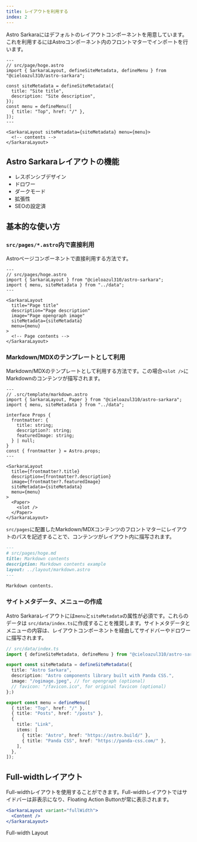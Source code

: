 ```yaml
---
title: レイアウトを利用する
index: 2
---
```


Astro Sarkaraにはデフォルトのレイアウトコンポーネントを用意しています。これを利用するにはAstroコンポーネント内のフロントマターでインポートを行います。

```astro
---
// src/page/hoge.astro
import { SarkaraLayout, defineSiteMetadata, defineMenu } from "@cieloazul310/astro-sarkara";

const siteMetadata = defineSiteMetadata({
  title: "Site title",
  description: "Site description",
});
const menu = defineMenu([
  { title: "Top", href: "/" },
]);
---

<SarkaraLayout siteMetadata={siteMetadata} menu={menu}>
  <!-- contents -->
</SarkaraLayout>
```

## Astro Sarkaraレイアウトの機能

- レスポンシブデザイン
- ドロワー
- ダークモード
- 拡張性
- SEOの設定済

## 基本的な使い方

### `src/pages/*.astro`内で直接利用

Astroページコンポーネントで直接利用する方法です。

```astro
---
// src/pages/hoge.astro
import { SarkaraLayout } from "@cieloazul310/astro-sarkara";
import { menu, siteMetadata } from "../data";
---

<SarkaraLayout 
  title="Page title" 
  description="Page description" 
  image="Page opengraph image"
  siteMetadata={siteMetadata}
  menu={menu}
>
  <!-- Page contents -->
</SarkaraLayout>
```

### Markdown/MDXのテンプレートとして利用

Markdown/MDXのテンプレートとして利用する方法です。この場合`<slot />`にMarkdownのコンテンツが描写されます。

```astro
---
// .src/template/markdown.astro
import { SarkaraLayout, Paper } from "@cieloazul310/astro-sarkara";
import { menu, siteMetadata } from "../data";

interface Props {
  frontmatter: {
    title: string;
    description?: string;
    featuredImage: string; 
  } | null;
}
const { frontmatter } = Astro.props;
---

<SarkaraLayout 
  title={frontmatter?.title} 
  description={frontmatter?.description} 
  image={frontmatter?.featuredImage} 
  siteMetadata={siteMetadata} 
  menu={menu}
>
  <Paper>
    <slot />
  </Paper>
</SarkaraLayout>
```

`src/pages`に配置したMarkdown/MDXコンテンツのフロントマターにレイアウトのパスを記述することで、コンテンツがレイアウト内に描写されます。

```md
---
# src/pages/hoge.md
title: Markdown contents
description: Markdown contents example
layout: ../layout/markdown.astro
---

Markdown contents.
```

### サイトメタデータ、メニューの作成

Astro Sarkaraレイアウトには`menu`と`siteMetadata`の属性が必須です。これらのデータは
`src/data/index.ts`に作成することを推奨します。サイトメタデータとメニューの内容は、レイアウトコンポーネントを経由してサイドバーやドロワーに描写されます。

```ts
// src/data/index.ts
import { defineSiteMetadata, defineMenu } from "@cieloazul310/astro-sarkara";

export const siteMetadata = defineSiteMetadata({
  title: "Astro Sarkara",
  description: "Astro components library built with Panda CSS.",
  image: "/ogimage.jpeg", // for opengraph (optional)
  // favicon: "/favicon.ico", for original favicon (optional)
};)

export const menu = defineMenu([
  { title: "Top", href: "/" },
  { title: "Posts", href: "/posts" },
  {
    title: "Link",
    items: [
      { title: "Astro", href: "https://astro.build/" },
      { title: "Panda CSS", href: "https://panda-css.com/" },
    ],
  },
]);
```

## Full-widthレイアウト

Full-widthレイアウトを使用することができます。Full-widthレイアウトではサイドバーは非表示になり、Floating Action Buttonが常に表示されます。

```jsx
<SarkaraLayout variant="fullWidth">
  <Content />
</SarkaraLayout>
```

<PanelLink href="/layouts/full-width">Full-width Layout</PanelLink>
